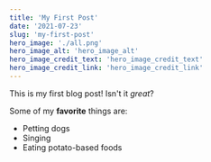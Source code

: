 ```yaml
---
title: 'My First Post'
date: '2021-07-23'
slug: 'my-first-post'
hero_image: './all.png'
hero_image_alt: 'hero_image_alt'
hero_image_credit_text: 'hero_image_credit_text'
hero_image_credit_link: 'hero_image_credit_link'
---
```


This is my first blog post! Isn't it _great_?

Some of my **favorite** things are:

- Petting dogs
- Singing
- Eating potato-based foods
